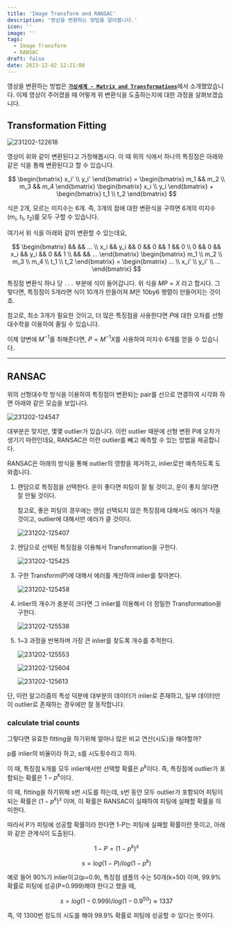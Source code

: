 ```yaml
---
title: 'Image Transform and RANSAC'
description: '영상을 변환하는 방법을 알아봅니다.'
icon: ''
image: ''
tags:
  - Image Transform
  - RANSAC
draft: false
date: 2023-12-02 12:21:08
---
```


영상을 변환하는 방법은 [**`가상세계 - Matrix and Transformations`**](https://wjlee611.github.io/blog/univ_virtual-worlds/mid_04#2d-linear-transformations)에서 소개했었습니다.
이제 영상이 주어졌을 때 어떻게 위 변환식을 도출하는지에 대한 과정을 살펴보겠습니다.

## Transformation Fitting

![231202-122618](/posts/final_04/231202-122618.png)

영상이 위와 같이 변환된다고 가정해봅시다.
이 때 위의 식에서 하나의 특징점은 아래와 같은 식을 통해 변환된다고 할 수 있습니다.

$$
\begin{bmatrix}
x_i' \\
y_i'
\end{bmatrix} = \begin{bmatrix}
m_1 && m_2 \\
m_3 && m_4
\end{bmatrix} \begin{bmatrix}
x_i \\
y_i
\end{bmatrix} + \begin{bmatrix}
t_1 \\
t_2
\end{bmatrix}
$$

식은 2개, 모르는 미지수는 6개.
즉, 3개의 점에 대한 변환식을 구하면 6개의 미지수($m_i$, $t_1$, $t_2$)를 모두 구할 수 있습니다.

여기서 위 식을 아래와 같이 변환할 수 있는데요,

$$
\begin{bmatrix}
&& && ... \\
x_i && y_i && 0 && 0 && 1 && 0 \\
0 && 0 && x_i && y_i && 0 && 1 \\
&& && ...
\end{bmatrix} 
\begin{bmatrix}
m_1 \\
m_2 \\
m_3 \\
m_4 \\
t_1 \\
t_2
\end{bmatrix} = \begin{bmatrix}
... \\
x_i' \\
y_i' \\
...
\end{bmatrix}
$$

특징점 변환식 하나 당 `...` 부분에 식이 들어갑니다.
위 식을 $MP = X$ 라고 합시다.
그렇다면, 특징점이 5개라면 식이 10개가 만들어져 $M$은 10by6 행렬이 만들어지는 것이죠.

참고로, 최소 3개가 필요한 것이고, 더 많은 특징점을 사용한다면 $P$에 대한 오차를 선형대수학을 이용하여 줄일 수 있습니다.

이제 양변에 $M^{-1}$를 취해준다면, $P = M^{-1}X$를 사용하여 미지수 6개를 얻을 수 있습니다.

---

## RANSAC

위의 선형대수학 방식을 이용하여 특징점이 변환되는 pair를 선으로 연결하여 시각화 하면 아래와 같은 모습을 보입니다.

![231202-124547](/posts/final_04/231202-124547.png)

대부분은 맞지만, 몇몇 outlier가 있습니다.
이런 outlier 때문에 선형 변환 P에 오차가 생기기 마련인데요, RANSAC은 이런 outlier를 빼고 예측할 수 있는 방법을 제공합니다.

RANSAC은 아래의 방식을 통해 outlier의 영항을 제거하고, inlier로만 예측하도록 도와줍니다.

1. 랜덤으로 특징점을 선택한다.
    운이 좋다면 피팅이 잘 될 것이고, 운이 좋지 않다면 잘 안될 것이다.

    참고로, 좋은 피팅의 경우에는 랜덤 선택되지 않은 특징점에 대해서도 에러가 작을 것이고, outlier에 대해서만 에러가 클 것이다.

    ![231202-125407](/posts/final_04/231202-125407.png)

2. 렌담으로 선택된 특징점을 이용해서 Transformation을 구한다.

    ![231202-125425](/posts/final_04/231202-125425.png)

3. 구한 Transform(P)에 대해서 에러를 계산하여 inlier를 찾아본다.

    ![231202-125458](/posts/final_04/231202-125458.png)

4. inlier의 개수가 충분히 크다면 그 inlier를 이용해서 더 정밀한 Transformation을 구한다.

    ![231202-125538](/posts/final_04/231202-125538.png)

5. 1~3 과정을 반복하며 가장 큰 inlier를 찾도록 개수를 추적한다.

    ![231202-125553](/posts/final_04/231202-125553.png)

    ![231202-125604](/posts/final_04/231202-125604.png)

    ![231202-125613](/posts/final_04/231202-125613.png)

단, 이런 알고리즘의 특성 덕분에 대부분의 데이터가 inlier로 존재하고, 일부 데이터만이 outlier로 존재하는 경우에만 잘 동작합니다.

### calculate trial counts
그렇다면 유효한 fitting을 하기위해 얼마나 많은 비교 연산(시도)을 해야할까?

p를 inlier의 비율이라 하고, s를 시도횟수라고 하자.

이 때, 특징점 k개를 모두 inlier에서만 선택할 확률은 $p^k$이다.
즉, 특징점에 outlier가 포함되는 확률은 $1 - p^k$이다.

이 때, fitting을 하기위해 s번 시도를 하는데, s번 동안 모두 outlier가 포함되어 피팅이 되는 확률은 $(1 - p^k)^s$ 이며, 이 확률은 RANSAC이 실패하여 피팅에 실패할 확률을 의미한다.

따라서 P가 피팅에 성공할 확률이라 한다면 1-P는 피팅에 실패할 확률이란 뜻이고, 아래와 같은 관계식이 도출된다.

$$
1-P = (1 - p^k)^s
$$

$$
s = log(1-P) / log(1-p^k)
$$

예로 들어 90%가 inlier이고(p=0.9), 특징점 샘플의 수는 50개(k=50) 이며, 99.9% 확률로 피팅에 성공(P=0.999)해야 한다고 했을 때,

$$
s = log(1-0.999) / log(1-0.9^{50}) \approx 1337
$$

즉, 약 1300번 정도의 시도를 해야 99.9% 확률로 피팅에 성공할 수 있다는 뜻이다.